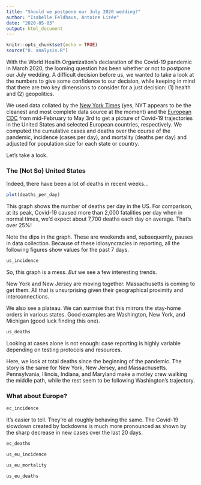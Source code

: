 ```yaml
---
title: "Should we postpone our July 2020 wedding?"
author: "Isabelle Feldhaus, Antoine Lizée"
date: "2020-05-03"
output: html_document
---
```


```r
knitr::opts_chunk$set(echo = TRUE)
source("0. analysis.R")
```

With the World Health Organization's declaration of the Covid-19 pandemic in March 2020, the looming question has been whether or not to postpone our July wedding. A difficult decision before us, we wanted to take a look at the numbers to give some confidence to our decision, while keeping in mind that there are two key dimensions to consider for a just decision: (1) health and (2) geopolitics. 

We used data collated by the [New York Times](https://github.com/nytimes/covid-19-data/raw/master/us-states.csv) (yes, NYT appears to be the cleanest and most complete data source at the moment) and the [European CDC](https://opendata.ecdc.europa.eu/covid19/casedistribution/csv) from mid-February to May 3rd to get a picture of Covid-19 trajectories in the United States and selected European countries, respectively. We computed the cumulative cases and deaths over the course of the pandemic, incidence (cases per day), and mortality (deaths per day) and adjusted for population size for each state or country. 

Let's take a look. 

### The (Not So) United States

Indeed, there have been a lot of deaths in recent weeks...

```r
plot(deaths_per_day)
```

This graph shows the number of deaths per day in the US. For comparison, at its peak, Covid-19 caused more than 2,000 fatalities per day when in normal times, we'd expect about 7,700 deaths each day on average. That's over 25%! 

Note the dips in the graph. These are weekends and, subsequently, pauses in data collection. Because of these idiosyncracies in reporting, all the following figures show values for the past 7 days. 

```r
us_incidence
```

So, this graph is a mess. _But_ we see a few interesting trends. 

New York and New Jersey are moving together. Massachusetts is coming to get them. All that is unsurprising given their geographical proximity and interconnections. 

We also see a plateau. We can surmise that this mirrors the stay-home orders in various states. Good examples are Washington, New York, and Michigan (good luck finding this one). 

```r
us_deaths
```

Looking at cases alone is not enough: case reporting is highly variable depending on testing protocols and resources. 

Here, we look at total deaths since the beginning of the pandemic. The story is the same for New York, New Jersey, and Massachusetts. Pennsylvania, Illinois, Indiana, and Maryland make a motley crew walking the middle path, while the rest seem to be following Washington's trajectory. 

### What about Europe?

```r
ec_incidence
```

It's easier to tell. They're all roughly behaving the same. The Covid-19 slowdown created by lockdowns is much more pronounced as shown by the sharp decrease in new cases over the last 20 days. 

```r
ec_deaths
```



```r
us_eu_incidence
```

```r
us_eu_mortality
```

```r
us_eu_deaths
```
